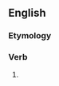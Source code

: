 ==English==

===Etymology===
{{suffix|en|prevail|eth|nocat=1}}

===Verb===
{{head|en|verb form}}

# {{en-archaic third-person singular of|prevail}}